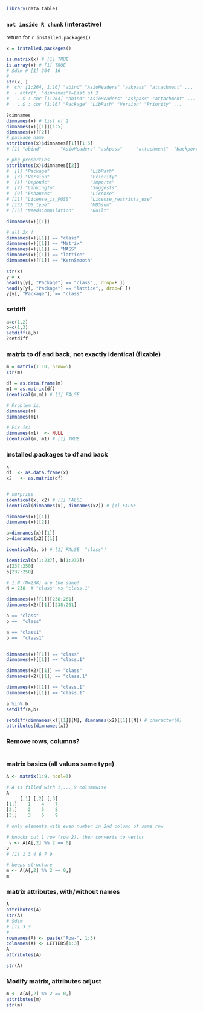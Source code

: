 ```r
library(data.table)
```

### `not inside R chunk` (interactive)
return for `r installed.packages()`


```r
x = installed.packages()

is.matrix(x) # [1] TRUE
is.array(x) # [1] TRUE
# $dim # [1] 264  16
# 
str(x, )
#  chr [1:264, 1:16] "abind" "AsioHeaders" "askpass" "attachment" ...
#  - attr(*, "dimnames")=List of 2
#   ..$ : chr [1:264] "abind" "AsioHeaders" "askpass" "attachment" ...
#   ..$ : chr [1:16] "Package" "LibPath" "Version" "Priority" ...

?dimnames
dimnames(x) # list of 2
dimnames(x)[[1]][1:5]
dimnames(x)[[2]]
# package name
attributes(x)$dimnames[[1]][1:5]
# [1] "abind"       "AsioHeaders" "askpass"     "attachment"  "backports"  

# pkg properties
attributes(x)$dimnames[[2]]
#  [1] "Package"               "LibPath"              
#  [3] "Version"               "Priority"             
#  [5] "Depends"               "Imports"              
#  [7] "LinkingTo"             "Suggests"             
#  [9] "Enhances"              "License"              
# [11] "License_is_FOSS"       "License_restricts_use"
# [13] "OS_type"               "MD5sum"               
# [15] "NeedsCompilation"      "Built"                

dimnames(x)[[1]]

# all 2x !
dimnames(x)[[1]] == "class"
dimnames(x)[[1]] == "Matrix"
dimnames(x)[[1]] == "MASS"
dimnames(x)[[1]] == "lattice"
dimnames(x)[[1]] == "KernSmooth"

str(x)
y = x
head(y[y[, "Package"] == "class",, drop=F ])
head(y[y[, "Package"] == "lattice",, drop=F ])
y[y[, "Package"]] == "class"


```
### setdiff

```r
a=c(1,2)
b=c(1,3)
setdiff(a,b)
?setdiff
```



### matrix to df and back, not exactly identical (fixable)

```r
m = matrix(1:10, nrow=5)
str(m)

df = as.data.frame(m)
m1 = as.matrix(df)
identical(m,m1) # [1] FALSE

# Problem is:
dimnames(m)
dimnames(m1)

# Fix is: 
dimnames(m1)  <- NULL
identical(m, m1) # [1] TRUE
```


### installed.packages to df and back
```r
x
df  <- as.data.frame(x)
x2   <- as.matrix(df)


# surprise
identical(x, x2) # [1] FALSE
identical(dimnames(x), dimnames(x2)) # [1] FALSE

dimnames(x)[[1]]
dimnames(x)[[2]]

a=dimnames(x)[[1]]
b=dimnames(x2)[[1]]

identical(a, b) # [1] FALSE  "class"!

identical(a[1:237], b[1:237])
a[237:250]
b[237:250]

# 1:N (N=238) are the same!
N = 238  # "class" vs "class.1"

dimnames(x)[[1]][238:261]
dimnames(x2)[[1]][238:261]

a == "class"
b ==  "class"

a == "class1"
b ==  "class1"


dimnames(x)[[1]] == "class"
dimnames(x)[[1]] == "class.1"

dimnames(x2)[[1]] == "class"
dimnames(x2)[[1]] == "class.1"

dimnames(x)[[1]] == "class.1"
dimnames(x)[[1]] == "class.1"

a %in% b
setdiff(a,b)

setdiff(dimnames(x)[[1]][N], dimnames(x2)[[1]][N]) # character(0)
attributes(dimnames(x))
```

### Remove rows, columns?
```r

```



### matrix basics (all values same type)
```r
A <- matrix(1:9, ncol=3)

# A is filled with 1,...,9 columnwise
A
     [,1] [,2] [,3]
[1,]    1    4    7
[2,]    2    5    8
[3,]    3    6    9

# only elements with even number in 2nd column of same row

# knocks out 1 row (row 2), then converts to vector 
 v <- A[A[,2] %% 2 == 0]
v
# [1] 1 3 4 6 7 9

# keeps structure
m <- A[A[,2] %% 2 == 0,]
m

```

### matrix attributes,  with/without names
```r
A
attributes(A)
str(A)
# $dim
# [1] 3 3
# 
rownames(A) <- paste("Row-", 1:3) 
colnames(A) <- LETTERS[1:3]
A
attributes(A)

str(A)
```
### Modify matrix, attributes adjust
```r

m <- A[A[,2] %% 2 == 0,]
attributes(m)
str(m)


```

